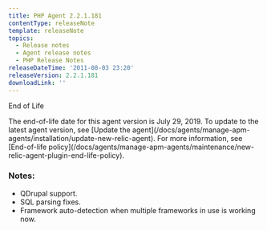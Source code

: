 ```yaml
---
title: PHP Agent 2.2.1.181
contentType: releaseNote
template: releaseNote
topics:
  - Release notes
  - Agent release notes
  - PHP Release Notes
releaseDateTime: '2011-08-03 23:20'
releaseVersion: 2.2.1.181
downloadLink: ''
---
```


End of Life

<Callout variant="important">
  The end-of-life date for this agent version is July 29, 2019. To update to the latest agent version, see [Update the agent](/docs/agents/manage-apm-agents/installation/update-new-relic-agent). For more information, see [End-of-life policy](/docs/agents/manage-apm-agents/maintenance/new-relic-agent-plugin-end-life-policy).
</Callout>

### Notes:

* QDrupal support.
* SQL parsing fixes.
* Framework auto-detection when multiple frameworks in use is working now.
